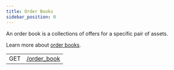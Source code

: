 ```yaml
---
title: Order Books
sidebar_position: 0
---
```



An order book is a collections of offers for a specific pair of assets.

Learn more about [order books](../../../docs/glossary/#decentralized-exchange).

<EndpointsTable title="Endpoints">

|     |                             |
| --- | --------------------------- |
| GET | [/order_book](./single.mdx) |

</EndpointsTable>
